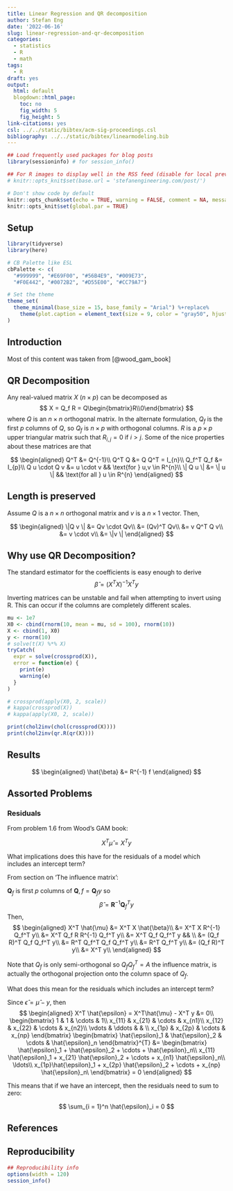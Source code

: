 ```yaml
---
title: Linear Regression and QR decomposition
author: Stefan Eng
date: '2022-06-16'
slug: linear-regression-and-qr-decomposition
categories:
  - statistics
  - R
  - math
tags:
  - R
draft: yes
output:
  html: default
  blogdown::html_page:
    toc: no
    fig_width: 5
    fig_height: 5
link-citations: yes
csl: ../../static/bibtex/acm-sig-proceedings.csl
bibliography: ../../static/bibtex/linearmodeling.bib
---
```



```r
## Load frequently used packages for blog posts
library(sessioninfo) # for session_info()

## For R images to display well in the RSS feed (disable for local preview)
# knitr::opts_knit$set(base.url = 'stefanengineering.com/post/')

# Don't show code by default
knitr::opts_chunk$set(echo = TRUE, warning = FALSE, comment = NA, message = FALSE)
knitr::opts_knit$set(global.par = TRUE)
```

## Setup
```r
library(tidyverse)
library(here)

# CB Palette like ESL
cbPalette <- c(
  "#999999", "#E69F00", "#56B4E9", "#009E73",
  "#F0E442", "#0072B2", "#D55E00", "#CC79A7")

# Set the theme
theme_set(
  theme_minimal(base_size = 15, base_family = "Arial") %+replace%
    theme(plot.caption = element_text(size = 9, color = "gray50", hjust=1))
)
```

## Introduction
Most of this content was taken from [@wood_gam_book]

## QR Decomposition
Any real-valued matrix $X$ ($n \times p$) can be decomposed as
$$
X = Q_f R = Q\begin{bmatrix}R\\0\end{bmatrix}
$$
where $Q$ is an $n \times n$ orthogonal matrix. In the alternate formulation, $Q_f$ is the first $p$ columns of $Q$, so $Q_f$ is $n \times p$ with orthogonal columns. $R$ is a $p \times p$ upper triangular matrix such that $R_{i,j} = 0$ if $i > j$.
Some of the nice properties about these matrices are that 

$$
\begin{aligned}
Q^T &= Q^{-1}\\
Q^T Q &= Q Q^T = I_{n}\\
Q_f^T Q_f &= I_{p}\\
Q u \cdot Q v &= u \cdot v && \text{for } u,v \in R^{n}\\
\| Q u \| &= \| u \| && \text{for all } u \in R^{n}
\end{aligned}
$$

## Length is preserved
Assume $Q$ is a $n \times n$ orthogonal matrix and $v$ is a $n \times 1$ vector. Then,

$$
\begin{aligned}
\|Q v \| &= Qv \cdot Qv\\
&= (Qv)^T Qv\\
&= v Q^T Q v\\
&= v \cdot v\\
&= \|v \|
\end{aligned}
$$

## Why use QR Decomposition?

The standard estimator for the coefficients is easy enough to derive
$$
\hat{\beta} = (X^T X)^{-1} X^T y
$$

Inverting matrices can be unstable and fail when attempting to invert using R.
This can occur if the columns are completely different scales.

```r
mu <- 1e7
X0 <- cbind(rnorm(10, mean = mu, sd = 100), rnorm(10))
X <- cbind(1, X0)
y <- rnorm(10)
# solve(t(X) %*% X)
tryCatch(
  expr = solve(crossprod(X)),
  error = function(e) {
    print(e)
    warning(e)
  }
)

# crossprod(apply(X0, 2, scale))
# kappa(crossprod(X))
# kappa(apply(X0, 2, scale))

print(chol2inv(chol(crossprod(X))))
print(chol2inv(qr.R(qr(X))))
```

## Results
$$
\begin{aligned}
\hat{\beta} &= R^{-1} f
\end{aligned}
$$

## Assorted Problems

### Residuals
From problem 1.6 from Wood's GAM book:

$$
X^T \hat{\mu} = X^T y
$$

What implications does this have for the residuals of a model which includes an intercept term?

From section on 'The influence matrix':

$\mathbf{Q}_f$ is first $p$ columns of $\mathbf{Q}, f = \mathbf{Q}_f y$ so
$$
\hat{\beta} = \mathbf{R}^{-1}\mathbf{Q}_f^T y
$$
Then,
$$
\begin{aligned}
X^T \hat{\mu} &= X^T X \hat{\beta}\\
&= X^T X R^{-1} Q_f^T y\\
&= X^T Q_f R R^{-1} Q_f^T y\\
&= X^T Q_f Q_f^T y && \\
&= (Q_f R)^T Q_f Q_f^T y\\
&= R^T Q_f^T Q_f Q_f^T y\\
&= R^T Q_f^T y\\
&= (Q_f R)^T y\\
&= X^T y\\
\end{aligned}
$$

Note that $Q_f$ is only semi-orthogonal so $Q_f Q_f^T = A$ the influence matrix, is actually the orthogonal projection onto the column space of $Q_f$.

What does this mean for the residuals which includes an intercept term?

Since $\hat{\epsilon} = \hat{\mu} - y$, then
$$
\begin{aligned}
X^T \hat{\epsilon} = X^T\hat{\mu} - X^T y &= 0\\
\begin{bmatrix}
1 & 1 & \cdots & 1\\
x_{11} & x_{21} & \cdots & x_{n1}\\
x_{12} & x_{22} & \cdots & x_{n2}\\
\vdots & \ddots & & \\
x_{1p} & x_{2p} & \cdots & x_{np}
\end{bmatrix}
\begin{bmatrix}
\hat{\epsilon}_1 & \hat{\epsilon}_2 & \cdots & \hat{\epsilon}_n
\end{bmatrix}^{T} &=
\begin{bmatrix}
\hat{\epsilon}_1 + \hat{\epsilon}_2 + \cdots + \hat{\epsilon}_n\\
x_{11} \hat{\epsilon}_1 + x_{21} \hat{\epsilon}_2 + \cdots + x_{n1} \hat{\epsilon}_n\\
\ldots\\
x_{1p}\hat{\epsilon}_1 + x_{2p} \hat{\epsilon}_2 + \cdots + x_{np} \hat{\epsilon}_n\
\end{bmatrix} = 0
\end{aligned}
$$

This means that if we have an intercept, then the residuals need to sum to zero:

$$
\sum_{i = 1}^n \hat{\epsilon}_i = 0
$$

## References

## Reproducibility

```r
## Reproducibility info
options(width = 120)
session_info()
```
